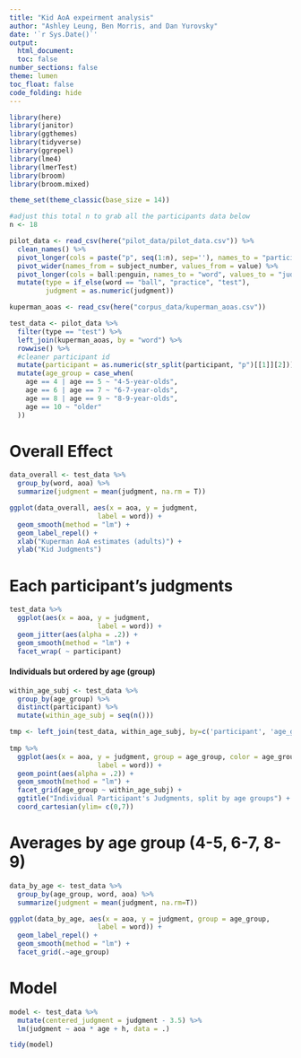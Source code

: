 ```yaml
---
title: "Kid AoA expeirment analysis"
author: "Ashley Leung, Ben Morris, and Dan Yurovsky"
date: '`r Sys.Date()`'
output: 
  html_document:
  toc: false
number_sections: false
theme: lumen
toc_float: false
code_folding: hide
---
```


```r
library(here)
library(janitor)
library(ggthemes)
library(tidyverse)
library(ggrepel)
library(lme4)
library(lmerTest)
library(broom)
library(broom.mixed)

theme_set(theme_classic(base_size = 14))
```

```r
#adjust this total n to grab all the participants data below
n <- 18

pilot_data <- read_csv(here("pilot_data/pilot_data.csv")) %>%
  clean_names() %>%
  pivot_longer(cols = paste("p", seq(1:n), sep=''), names_to = "participant") %>%
  pivot_wider(names_from = subject_number, values_from = value) %>%
  pivot_longer(cols = ball:penguin, names_to = "word", values_to = "judgment") %>%
  mutate(type = if_else(word == "ball", "practice", "test"),
         judgment = as.numeric(judgment))

kuperman_aoas <- read_csv(here("corpus_data/kuperman_aoas.csv"))
```


```r
test_data <- pilot_data %>%
  filter(type == "test") %>%
  left_join(kuperman_aoas, by = "word") %>%
  rowwise() %>%
  #cleaner participant id
  mutate(participant = as.numeric(str_split(participant, "p")[[1]][2])) %>%
  mutate(age_group = case_when(
    age == 4 | age == 5 ~ "4-5-year-olds",
    age == 6 | age == 7 ~ "6-7-year-olds",
    age == 8 | age == 9 ~ "8-9-year-olds",
    age == 10 ~ "older"
  ))
```

# Overall Effect

```r
data_overall <- test_data %>% 
  group_by(word, aoa) %>%
  summarize(judgment = mean(judgment, na.rm = T))

ggplot(data_overall, aes(x = aoa, y = judgment,
                      label = word)) + 
  geom_smooth(method = "lm") +
  geom_label_repel() + 
  xlab("Kuperman AoA estimates (adults)") +
  ylab("Kid Judgments")
```


# Each participant's judgments

```r
test_data %>%
  ggplot(aes(x = aoa, y = judgment,
                      label = word)) + 
  geom_jitter(aes(alpha = .2)) +
  geom_smooth(method = "lm") + 
  facet_wrap( ~ participant)
```


#### Individuals but ordered by age (group)

```r
within_age_subj <- test_data %>%
  group_by(age_group) %>%
  distinct(participant) %>%
  mutate(within_age_subj = seq(n()))

tmp <- left_join(test_data, within_age_subj, by=c('participant', 'age_group'))
  
tmp %>%
  ggplot(aes(x = aoa, y = judgment, group = age_group, color = age_group,
                      label = word)) + 
  geom_point(aes(alpha = .2)) +
  geom_smooth(method = "lm") + 
  facet_grid(age_group ~ within_age_subj) +
  ggtitle("Individual Participant's Judgments, split by age groups") +
  coord_cartesian(ylim= c(0,7))
```


# Averages by age group (4-5, 6-7, 8-9)

```r
data_by_age <- test_data %>% 
  group_by(age_group, word, aoa) %>%
  summarize(judgment = mean(judgment, na.rm=T))

ggplot(data_by_age, aes(x = aoa, y = judgment, group = age_group,
                      label = word)) + 
  geom_label_repel() + 
  geom_smooth(method = "lm") + 
  facet_grid(.~age_group)
```



  
# Model

```r
model <- test_data %>%
  mutate(centered_judgment = judgment - 3.5) %>%
  lm(judgment ~ aoa * age + h, data = .)

tidy(model) 
```
